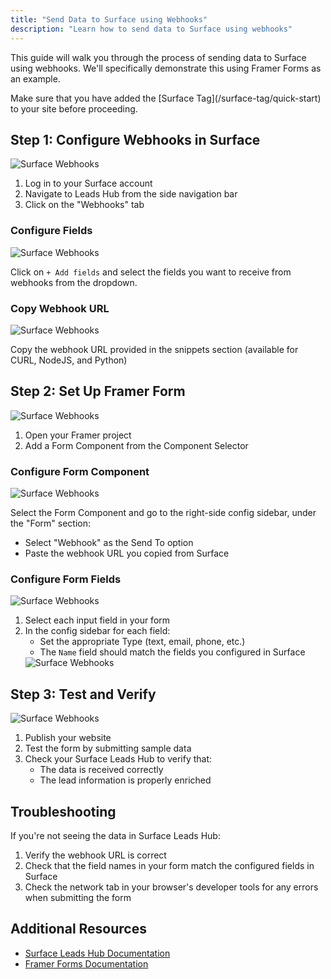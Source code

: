 ```yaml
---
title: "Send Data to Surface using Webhooks"
description: "Learn how to send data to Surface using webhooks"
---
```


This guide will walk you through the process of sending data to Surface using webhooks. We'll specifically demonstrate this using Framer Forms as an example.

<Warning icon="lightbulb">
  Make sure that you have added the [Surface Tag](/surface-tag/quick-start) to your site before proceeding.
</Warning>

## Step 1: Configure Webhooks in Surface

<Frame>
   <img src="/images/webhooks/2.png" alt="Surface Webhooks" />
</Frame>

1. Log in to your Surface account
2. Navigate to Leads Hub from the side navigation bar
3. Click on the "Webhooks" tab

### Configure Fields

<Frame>
   <img src="/images/webhooks/3.png" alt="Surface Webhooks" />
</Frame>

Click on `+ Add fields` and select the fields you want to receive from webhooks from the dropdown.

### Copy Webhook URL

<Frame>
   <img src="/images/webhooks/4.png" alt="Surface Webhooks" />
</Frame>

Copy the webhook URL provided in the snippets section (available for CURL, NodeJS, and Python)

## Step 2: Set Up Framer Form

<Frame>
   <img src="/images/webhooks/5.png" alt="Surface Webhooks" />
</Frame>

1. Open your Framer project
2. Add a Form Component from the Component Selector

### Configure Form Component

<Frame>
   <img src="/images/webhooks/6.png" alt="Surface Webhooks" />
</Frame>

Select the Form Component and go to the right-side config sidebar, under the "Form" section:
   - Select "Webhook" as the Send To option
   - Paste the webhook URL you copied from Surface

### Configure Form Fields

<Frame>
   <img src="/images/webhooks/7.png" alt="Surface Webhooks" />
</Frame>

1. Select each input field in your form
2. In the config sidebar for each field:
   - Set the appropriate Type (text, email, phone, etc.)
   - The `Name` field should match the fields you configured in Surface
   <Frame>
      <img src="/images/webhooks/4.png" alt="Surface Webhooks" />
   </Frame>

## Step 3: Test and Verify

<Frame>
   <img src="/images/webhooks/8.png" alt="Surface Webhooks" />
</Frame>

1. Publish your website
2. Test the form by submitting sample data
3. Check your Surface Leads Hub to verify that:
   - The data is received correctly
   - The lead information is properly enriched


## Troubleshooting

If you're not seeing the data in Surface Leads Hub:

1. Verify the webhook URL is correct
2. Check that the field names in your form match the configured fields in Surface
3. Check the network tab in your browser's developer tools for any errors when submitting the form

## Additional Resources

- [Surface Leads Hub Documentation](https://docs.surface.so)
- [Framer Forms Documentation](https://www.framer.com/docs/forms/)
